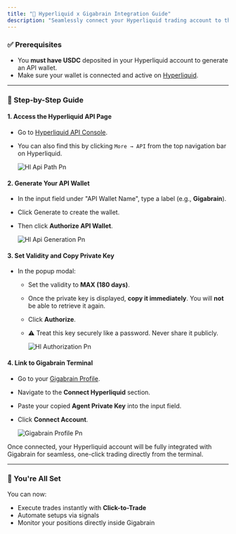```yaml
---
title: "🔗 Hyperliquid x Gigabrain Integration Guide"
description: "Seamlessly connect your Hyperliquid trading account to the Gigabrain terminal for high-speed, signal-based execution and institutional-grade analytics."
---
```


### **✅ Prerequisites**

- You **must have USDC** deposited in your Hyperliquid account to generate an API wallet.
- Make sure your wallet is connected and active on [Hyperliquid](https://app.hyperliquid.xyz/).

---

### **🔌 Step-by-Step Guide**

#### **1. Access the Hyperliquid API Page**

- Go to [Hyperliquid API Console](https://app.hyperliquid.xyz/API).
- You can also find this by clicking `More → API` from the top navigation bar on Hyperliquid.

  ![Hl Api Path Pn](/images/hl_api_path.png)

#### **2. Generate Your API Wallet**

- In the input field under "API Wallet Name", type a label (e.g., **Gigabrain**).
- Click Generate to create the wallet.
- Then click **Authorize API Wallet**.

  ![Hl Api Generation Pn](/images/hl_api_generation.png)

#### **3. Set Validity and Copy Private Key**

- In the popup modal:
  - Set the validity to **MAX (180 days)**.
  - Once the private key is displayed, **copy it immediately**. You will **not** be able to retrieve it again.
  - Click **Authorize**.
  - ⚠️ Treat this key securely like a password. Never share it publicly.

    ![Hl Authorization Pn](/images/hl_authorization.png)

#### **4. Link to Gigabrain Terminal**

- Go to your [Gigabrain Profile](https://gigabrain.gg/profile).
- Navigate to the **Connect Hyperliquid** section.
- Paste your copied **Agent Private Key** into the input field.
- Click **Connect Account**.

  ![Gigabrain Profile Pn](/images/gigabrain_profile.png)

Once connected, your Hyperliquid account will be fully integrated with Gigabrain for seamless, one-click trading directly from the terminal.

---

### **🚀 You're All Set**

You can now:

- Execute trades instantly with **Click-to-Trade**
- Automate setups via signals
- Monitor your positions directly inside Gigabrain
